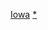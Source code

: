 {{template category|type=navbox|description =此分類收錄[[艾奧瓦州行政區劃|艾奧瓦州縣份]]導航模板}}

[[Category:美國縣份模板|Iowa]]
[[Category:艾奧瓦州行政區劃|*]]